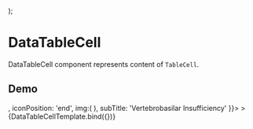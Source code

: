 
<Meta
  title="Onex/Components/Table/TableCell/DataTableCell"
  component={DataTableCell}
/>

  <Table>
    <TableBody>
      <TableRow>
        <TableCell>
          <DataTableCell {...args}/>
        </TableCell>
      </TableRow>
    </TableBody>
  </Table>
);

# DataTableCell
DataTableCell component represents content of ```TableCell```.

<Canvas>
  <Story id='onex-components-table-tablecell-datatablecell--default' />
</Canvas>


## Demo
<Canvas>
  <Story
    name="Demo"
    args={{
      children: 'Clinical and Radiological Evaluation of Patients With',
      className: 'custom-datatablecell',
      dataTestId: 'test-datatablecell-id',
      icon: <BugFill />,
      iconPosition: 'end',
      img:(
        <Avatar
          src="https://robohash.org/my-own-slug.png?size=300x300&set=set1"
          size="md"
          hoverDisabled
        />),
      subTitle: 'Vertebrobasilar Insufficiency'
    }}>
   >
    {DataTableCellTemplate.bind({})}
  </Story>
</Canvas>

<ArgsTable story="Demo" />

